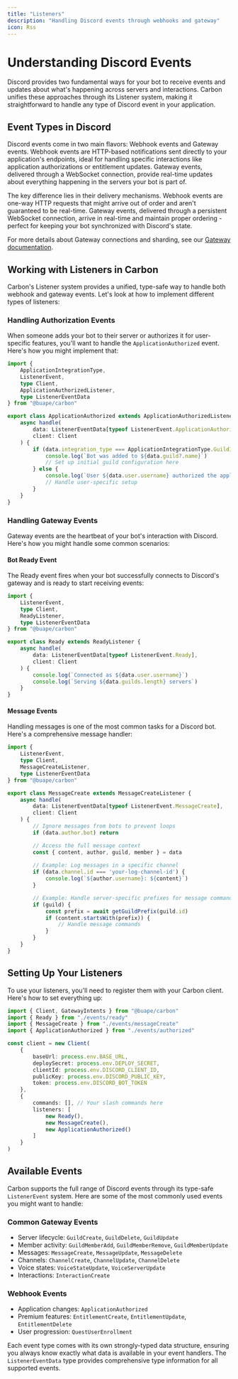 ```yaml
---
title: "Listeners" 
description: "Handling Discord events through webhooks and gateway"
icon: Rss
---
```


# Understanding Discord Events

Discord provides two fundamental ways for your bot to receive events and updates about what's happening across servers and interactions. Carbon unifies these approaches through its Listener system, making it straightforward to handle any type of Discord event in your application.

## Event Types in Discord

Discord events come in two main flavors: Webhook events and Gateway events. Webhook events are HTTP-based notifications sent directly to your application's endpoints, ideal for handling specific interactions like application authorizations or entitlement updates. Gateway events, delivered through a WebSocket connection, provide real-time updates about everything happening in the servers your bot is part of.

The key difference lies in their delivery mechanisms. Webhook events are one-way HTTP requests that might arrive out of order and aren't guaranteed to be real-time. Gateway events, delivered through a persistent WebSocket connection, arrive in real-time and maintain proper ordering - perfect for keeping your bot synchronized with Discord's state.

For more details about Gateway connections and sharding, see our [Gateway documentation](/plugins/gateway).

## Working with Listeners in Carbon

Carbon's Listener system provides a unified, type-safe way to handle both webhook and gateway events. Let's look at how to implement different types of listeners:

### Handling Authorization Events

When someone adds your bot to their server or authorizes it for user-specific features, you'll want to handle the `ApplicationAuthorized` event. Here's how you might implement that:

```typescript title="src/events/authorized.ts"
import {
	ApplicationIntegrationType,
	ListenerEvent,
	type Client,
	ApplicationAuthorizedListener,
	type ListenerEventData
} from "@buape/carbon"

export class ApplicationAuthorized extends ApplicationAuthorizedListener {
	async handle(
		data: ListenerEventData[typeof ListenerEvent.ApplicationAuthorized],
		client: Client
	) {
		if (data.integration_type === ApplicationIntegrationType.GuildInstall) {
			console.log(`Bot was added to ${data.guild?.name}`)
			// Set up initial guild configuration here
		} else {
			console.log(`User ${data.user.username} authorized the application`)
			// Handle user-specific setup
		}
	}
}
```

### Handling Gateway Events

Gateway events are the heartbeat of your bot's interaction with Discord. Here's how you might handle some common scenarios:

#### Bot Ready Event

The Ready event fires when your bot successfully connects to Discord's gateway and is ready to start receiving events:

```typescript title="src/events/ready.ts"
import { 
	ListenerEvent,
	type Client,
	ReadyListener,
	type ListenerEventData 
} from "@buape/carbon"

export class Ready extends ReadyListener {
	async handle(
		data: ListenerEventData[typeof ListenerEvent.Ready],
		client: Client
	) {
		console.log(`Connected as ${data.user.username}`)
		console.log(`Serving ${data.guilds.length} servers`)
	}
}
```

#### Message Events

Handling messages is one of the most common tasks for a Discord bot. Here's a comprehensive message handler:

```typescript title="src/events/messageCreate.ts"
import { 
	ListenerEvent,
	type Client,
	MessageCreateListener,
	type ListenerEventData 
} from "@buape/carbon"

export class MessageCreate extends MessageCreateListener {
	async handle(
		data: ListenerEventData[typeof ListenerEvent.MessageCreate],
		client: Client
	) {
		// Ignore messages from bots to prevent loops
		if (data.author.bot) return

		// Access the full message context
		const { content, author, guild, member } = data
		
		// Example: Log messages in a specific channel
		if (data.channel.id === 'your-log-channel-id') {
			console.log(`${author.username}: ${content}`)
		}

		// Example: Handle server-specific prefixes for message commands
		if (guild) {
			const prefix = await getGuildPrefix(guild.id)
			if (content.startsWith(prefix)) {
				// Handle message commands
			}
		}
	}
}
```

## Setting Up Your Listeners

To use your listeners, you'll need to register them with your Carbon client. Here's how to set everything up:

```typescript title="src/index.ts"
import { Client, GatewayIntents } from "@buape/carbon"
import { Ready } from "./events/ready"
import { MessageCreate } from "./events/messageCreate"
import { ApplicationAuthorized } from "./events/authorized"

const client = new Client(
	{
		baseUrl: process.env.BASE_URL,
		deploySecret: process.env.DEPLOY_SECRET,
		clientId: process.env.DISCORD_CLIENT_ID,
		publicKey: process.env.DISCORD_PUBLIC_KEY,
		token: process.env.DISCORD_BOT_TOKEN
	},
	{
		commands: [], // Your slash commands here
		listeners: [
			new Ready(),
			new MessageCreate(),
			new ApplicationAuthorized()
		]
	}
)
```

## Available Events

Carbon supports the full range of Discord events through its type-safe `ListenerEvent` system. Here are some of the most commonly used events you might want to handle:

### Common Gateway Events
- Server lifecycle: `GuildCreate`, `GuildDelete`, `GuildUpdate`
- Member activity: `GuildMemberAdd`, `GuildMemberRemove`, `GuildMemberUpdate`
- Messages: `MessageCreate`, `MessageUpdate`, `MessageDelete`
- Channels: `ChannelCreate`, `ChannelUpdate`, `ChannelDelete`
- Voice states: `VoiceStateUpdate`, `VoiceServerUpdate`
- Interactions: `InteractionCreate`

### Webhook Events
- Application changes: `ApplicationAuthorized`
- Premium features: `EntitlementCreate`, `EntitlementUpdate`, `EntitlementDelete`
- User progression: `QuestUserEnrollment`

Each event type comes with its own strongly-typed data structure, ensuring you always know exactly what data is available in your event handlers. The `ListenerEventData` type provides comprehensive type information for all supported events.